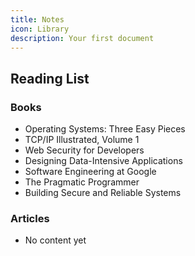 ```yaml
---
title: Notes
icon: Library
description: Your first document
---
```


## Reading List

### Books

- Operating Systems: Three Easy Pieces
- TCP/IP Illustrated, Volume 1
- Web Security for Developers
- Designing Data-Intensive Applications
- Software Engineering at Google
- The Pragmatic Programmer
- Building Secure and Reliable Systems

### Articles

- No content yet
